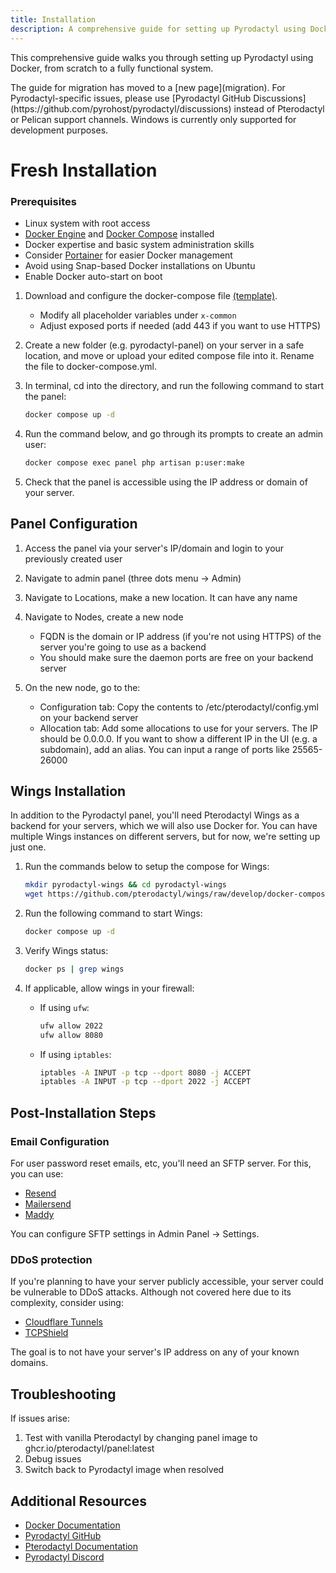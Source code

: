 ```yaml
---
title: Installation
description: A comprehensive guide for setting up Pyrodactyl using Docker
---
```


This comprehensive guide walks you through setting up Pyrodactyl using Docker, from scratch to a fully functional system.

<Callout type="note">
  The guide for migration has moved to a [new page](migration).
</Callout>

<Callout type="info">
  For Pyrodactyl-specific issues, please use [Pyrodactyl GitHub
  Discussions](https://github.com/pyrohost/pyrodactyl/discussions) instead of
  Pterodactyl or Pelican support channels.
</Callout>

<Callout type="note">
  Windows is currently only supported for development purposes.
</Callout>

# Fresh Installation

### Prerequisites

- Linux system with root access
- [Docker Engine](https://docs.docker.com/engine/install/) and [Docker Compose](https://docs.docker.com/compose/install/) installed
- Docker expertise and basic system administration skills
- Consider [Portainer](https://docs.portainer.io/start/install) for easier Docker management
- Avoid using Snap-based Docker installations on Ubuntu
- Enable Docker auto-start on boot

1. Download and configure the docker-compose file [(template)](https://raw.githubusercontent.com/pyrohost/pyrodactyl/main/docker-compose.example.yml).

   - Modify all placeholder variables under `x-common`
   - Adjust exposed ports if needed (add 443 if you want to use HTTPS)

2. Create a new folder (e.g. pyrodactyl-panel) on your server in a safe location, and move or upload your edited compose file into it. Rename the file to docker-compose.yml.

3. In terminal, cd into the directory, and run the following command to start the panel:

   ```bash
   docker compose up -d
   ```

4. Run the command below, and go through its prompts to create an admin user:

   ```bash
   docker compose exec panel php artisan p:user:make
   ```

5. Check that the panel is accessible using the IP address or domain of your server.

## Panel Configuration

1. Access the panel via your server's IP/domain and login to your previously created user
2. Navigate to admin panel (three dots menu → Admin)
3. Navigate to Locations, make a new location. It can have any name
4. Navigate to Nodes, create a new node

   - FQDN is the domain or IP address (if you're not using HTTPS) of the server you're going to use as a backend
   - You should make sure the daemon ports are free on your backend server

5. On the new node, go to the:
   - Configuration tab: Copy the contents to /etc/pterodactyl/config.yml on your backend server
   - Allocation tab: Add some allocations to use for your servers. The IP should be 0.0.0.0. If you want to show a different IP in the UI (e.g. a subdomain), add an alias. You can input a range of ports like 25565-26000

## Wings Installation

In addition to the Pyrodactyl panel, you'll need Pterodactyl Wings as a backend for your servers, which we will also use Docker for. You can have multiple Wings instances on different servers, but for now, we're setting up just one.

1. Run the commands below to setup the compose for Wings:

   ```bash
   mkdir pyrodactyl-wings && cd pyrodactyl-wings
   wget https://github.com/pterodactyl/wings/raw/develop/docker-compose.example.yml -O docker-compose.yml
   ```

2. Run the following command to start Wings:

   ```bash
   docker compose up -d
   ```

3. Verify Wings status:

   ```bash
   docker ps | grep wings
   ```

4. If applicable, allow wings in your firewall:
   - If using `ufw`:
     ```bash
     ufw allow 2022
     ufw allow 8080
     ```
   - If using `iptables`:
     ```bash
     iptables -A INPUT -p tcp --dport 8080 -j ACCEPT
     iptables -A INPUT -p tcp --dport 2022 -j ACCEPT
     ```

## Post-Installation Steps

### Email Configuration

For user password reset emails, etc, you'll need an SFTP server. For this, you can use:

- [Resend](https://resend.com/)
- [Mailersend](https://www.mailersend.com/)
- [Maddy](https://maddy.email)

You can configure SFTP settings in Admin Panel → Settings.

### DDoS protection

If you're planning to have your server publicly accessible, your server could be vulnerable to DDoS attacks. Although not covered here due to its complexity, consider using:

- [Cloudflare Tunnels](https://www.cloudflare.com/products/tunnel/)
- [TCPShield](https://tcpshield.com/)

The goal is to not have your server's IP address on any of your known domains.

## Troubleshooting

If issues arise:

1. Test with vanilla Pterodactyl by changing panel image to ghcr.io/pterodactyl/panel:latest
2. Debug issues
3. Switch back to Pyrodactyl image when resolved

## Additional Resources

- [Docker Documentation](https://docs.docker.com/)
- [Pyrodactyl GitHub](https://github.com/pyrohost/pyrodactyl)
- [Pterodactyl Documentation](https://pterodactyl.io/)
- [Pyrodactyl Discord](https://discord.com/invite/RWjHy3Gsqs?utm_campaign=pyrodactyl_support)
